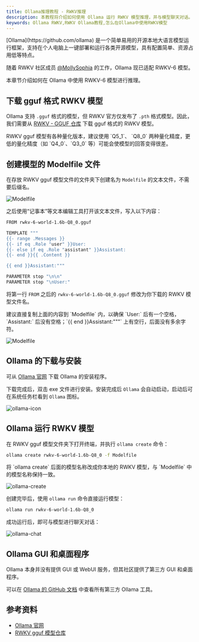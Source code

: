 ```yaml
---
title: Ollama推理教程 - RWKV推理
description: 本教程将介绍如何使用 Ollama 运行 RWKV 模型推理，并与模型聊天对话。
keywords: Ollama RWKV,RWKV Ollama教程,怎么在Ollama中使用RWKV模型
---
```



<Callout type="info" emoji="ℹ️">
[Ollama](https://github.com/ollama) 是一个简单易用的开源本地大语言模型运行框架，支持在个人电脑上一键部署和运行各类开源模型，具有配置简单、资源占用低等特点。
</Callout>

随着 RWKV 社区成员 [@MollySophia](https://github.com/MollySophia) 的工作，Ollama 现已适配 RWKV-6 模型。

本章节介绍如何在 Ollama 中使用 RWKV-6 模型进行推理。

## 下载 gguf 格式 RWKV 模型

Ollama 支持 `.gguf` 格式的模型，但 RWKV 官方仅发布了 `.pth` 格式模型。因此，我们需要从 [RWKV - GGUF 仓库](https://hf-mirror.com/latestissue) 下载 gguf 格式的 RWKV 模型。

<Callout type="warning" emoji="⚠️">
RWKV gguf 模型有各种量化版本，建议使用 `Q5_1`、 `Q8_0` 两种量化精度，更低的量化精度（如 `Q4_0`、`Q3_0` 等）可能会使模型的回答变得很差。
</Callout>

## 创建模型的 Modelfile 文件

在存放 RWKV gguf 模型文件的文件夹下创建名为 `Modelfile` 的文本文件，不需要后缀名。

![Modelfile](./imgs/ollama-Modelfile.png)

之后使用“记事本”等文本编辑工具打开该文本文件，写入以下内容：

```bash copy
FROM rwkv-6-world-1.6b-Q8_0.gguf

TEMPLATE """
{{- range .Messages }}
{{- if eq .Role "user" }}User: 
{{- else if eq .Role "assistant" }}Assistant:
{{- end }}{{ .Content }}

{{ end }}Assistant:"""

PARAMETER stop "\n\n"
PARAMETER stop "\nUser:"
```

将第一行 `FROM` 之后的 `rwkv-6-world-1.6b-Q8_0.gguf` 修改为你下载的 RWKV 模型文件名。

<Callout type="warning" emoji="⚠️">
建议直接复制上面的内容到 `Modelfile` 内，以确保 `User:` 后有一个空格， `Assistant:` 后没有空格；`{{ end }}Assistant:"""` 上有空行，后面没有多余字符。
</Callout>

![Modelfile](./imgs/ollama-Modelfile-content.png)

## Ollama 的下载与安装

可从 [Ollama 官网](https://ollama.com/) 下载 Ollama 的安装程序。

下载完成后，双击 exe 文件进行安装。安装完成后 `Ollama` 会自动启动，启动后可在系统任务栏看到 `Ollama` 图标。

![ollama-icon](./imgs/ollama-icon.png)

## Ollama 运行 RWKV 模型

在 RWKV gguf 模型文件夹下打开终端，并执行 `ollama create` 命令：

``` bash copy
ollama create rwkv-6-world-1.6b-Q8_0 -f Modelfile
```
<Callout type="info" emoji="ℹ️">
将 `ollama create` 后面的模型名称改成你本地的 RWKV 模型，与 `Modelfile` 中的模型名称保持一致。
</Callout>

![ollama-create](./imgs/ollama-create.png)

创建完毕后，使用 `ollama run` 命令直接运行模型：

``` bash copy
ollama run rwkv-6-world-1.6b-Q8_0
```

成功运行后，即可与模型进行聊天对话：

![ollama-chat](./imgs/ollama-chat.png)

## Ollama GUI 和桌面程序

Ollama 本身并没有提供 GUI 或 WebUI 服务，但其社区提供了第三方 GUI 和桌面程序。

可以在 [Ollama 的 GitHub 文档](https://github.com/ollama/ollama?tab=readme-ov-file#web--desktop) 中查看所有第三方 Ollama 工具。

## 参考资料

- [Ollama 官网](https://ollama.com/)
- [RWKV gguf 模型仓库](https://huggingface.co/latestissue)